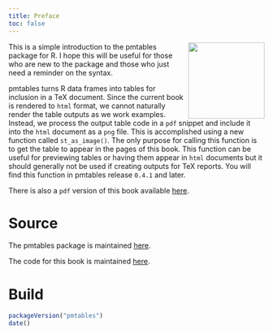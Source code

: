 ```yaml
---
title: Preface
toc: false
---
```


<img src=pmt-hex.png align=right width=150px></img>This is a simple 
introduction to the pmtables package for R. I hope this will be useful for 
those who are new to the package and those who just need a  reminder on the 
syntax. 


pmtables turns R data frames into tables for inclusion in a TeX document. Since
the current book is rendered to `html` format, we cannot naturally render the 
table outputs as we work examples. Instead, we process the output table code
in a `pdf` snippet and include it into the `html` document as a `png` file. 
This is accomplished using a new function called `st_as_image()`. The only 
purpose for calling this function is to get the table to appear in the pages
of this book. This function can be useful for previewing tables or having them
appear in `html` documents but it should generally not be used if creating
outputs for TeX reports. You will  find this function in pmtables release 
`0.4.1` and later.

There is also a `pdf` version of this book available 
[here](https://github.com/metrumresearchgroup/pmt-book/blob/main/pmt-intro.pdf). 

# Source {.unnumbered}

The pmtables package is maintained [here](https://github.com/metrumresearchgroup/pmtables).

The code for this book is maintained [here](https://github.com/metrumresearchgroup/pmt-book).

# Build {.unnumbered}

```r
packageVersion("pmtables")
date()
```
